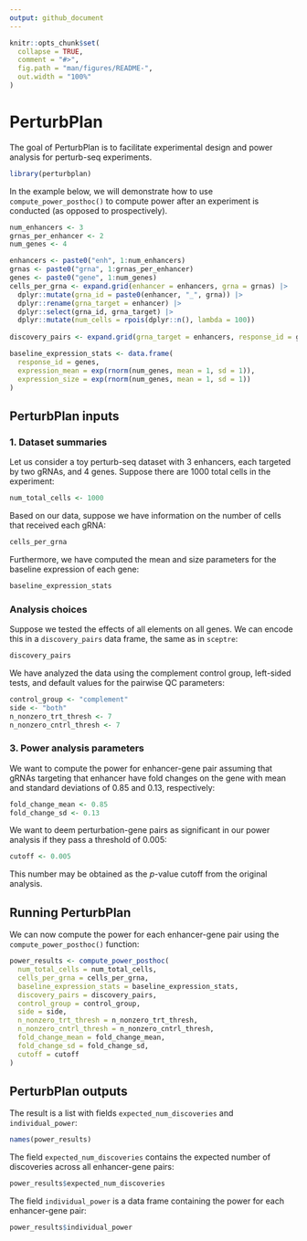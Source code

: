 ```yaml
---
output: github_document
---
```


<!-- README.md is generated from README.Rmd. Please edit that file -->

```r
knitr::opts_chunk$set(
  collapse = TRUE,
  comment = "#>",
  fig.path = "man/figures/README-",
  out.width = "100%"
)
```

# PerturbPlan

<!-- badges: start -->
<!-- badges: end -->

The goal of PerturbPlan is to facilitate experimental design and power analysis for perturb-seq experiments. 
```r
library(perturbplan)
```

In the example below, we will demonstrate how to use `compute_power_posthoc()` to compute power after an experiment is conducted (as opposed to prospectively).

```r
num_enhancers <- 3
grnas_per_enhancer <- 2
num_genes <- 4

enhancers <- paste0("enh", 1:num_enhancers)
grnas <- paste0("grna", 1:grnas_per_enhancer)
genes <- paste0("gene", 1:num_genes)
cells_per_grna <- expand.grid(enhancer = enhancers, grna = grnas) |>
  dplyr::mutate(grna_id = paste0(enhancer, "_", grna)) |>
  dplyr::rename(grna_target = enhancer) |> 
  dplyr::select(grna_id, grna_target) |>
  dplyr::mutate(num_cells = rpois(dplyr::n(), lambda = 100))
  
discovery_pairs <- expand.grid(grna_target = enhancers, response_id = genes)

baseline_expression_stats <- data.frame(
  response_id = genes,
  expression_mean = exp(rnorm(num_genes, mean = 1, sd = 1)),
  expression_size = exp(rnorm(num_genes, mean = 1, sd = 1))
)
```

## PerturbPlan inputs

### 1. Dataset summaries

Let us consider a toy perturb-seq dataset with 3 enhancers, each targeted by two gRNAs, and 4 genes. Suppose there are 1000 total cells in the experiment:
```r
num_total_cells <- 1000
```
Based on our data, suppose we have information on the number of cells that received each gRNA:
```r
cells_per_grna
```
Furthermore, we have computed the mean and size parameters for the baseline expression of each gene:
```r
baseline_expression_stats
```

### Analysis choices

Suppose we tested the effects of all elements on all genes. We can encode this in a `discovery_pairs` data frame, the same as in `sceptre`:
```r
discovery_pairs
```
We have analyzed the data using the complement control group, left-sided tests, and default values for the pairwise QC parameters:
```r
control_group <- "complement"
side <- "both"
n_nonzero_trt_thresh <- 7
n_nonzero_cntrl_thresh <- 7
```

### 3. Power analysis parameters

We want to compute the power for enhancer-gene pair assuming that gRNAs targeting that enhancer have fold changes on the gene with mean and standard deviations of 0.85 and 0.13, respectively:
```r
fold_change_mean <- 0.85
fold_change_sd <- 0.13
```
We want to deem perturbation-gene pairs as significant in our power analysis if they pass a threshold of 0.005:
```r
cutoff <- 0.005
```
This number may be obtained as the $p$-value cutoff from the original analysis. 

## Running PerturbPlan

We can now compute the power for each enhancer-gene pair using the `compute_power_posthoc()` function:
```r
power_results <- compute_power_posthoc(
  num_total_cells = num_total_cells,
  cells_per_grna = cells_per_grna,
  baseline_expression_stats = baseline_expression_stats,
  discovery_pairs = discovery_pairs,
  control_group = control_group,
  side = side,
  n_nonzero_trt_thresh = n_nonzero_trt_thresh,
  n_nonzero_cntrl_thresh = n_nonzero_cntrl_thresh,
  fold_change_mean = fold_change_mean,
  fold_change_sd = fold_change_sd,
  cutoff = cutoff
)
```

## PerturbPlan outputs

The result is a list with fields `expected_num_discoveries` and `individual_power`:
```r
names(power_results)
```
The field `expected_num_discoveries` contains the expected number of discoveries across all enhancer-gene pairs:
```r
power_results$expected_num_discoveries
```
The field `individual_power` is a data frame containing the power for each enhancer-gene pair:
```r
power_results$individual_power
```
